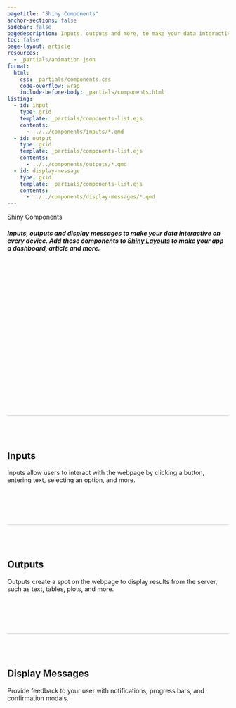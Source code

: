 ```yaml
---
pagetitle: "Shiny Components"
anchor-sections: false
sidebar: false
pagedescription: Inputs, outputs and more, to make your data interactive on every device.
toc: false
page-layout: article
resources:
  - _partials/animation.json
format:
  html:
    css: _partials/components.css
    code-overflow: wrap
    include-before-body: _partials/components.html
listing: 
  - id: input
    type: grid
    template: _partials/components-list.ejs
    contents: 
      - ../../components/inputs/*.qmd
  - id: output
    type: grid
    template: _partials/components-list.ejs
    contents: 
      - ../../components/outputs/*.qmd
  - id: display-message
    type: grid
    template: _partials/components-list.ejs
    contents: 
      - ../../components/display-messages/*.qmd
---
```


:::::{.column-screen-inset .mx-auto style="max-width: 1300px;"}

::::{.grid style="height:460px;border-bottom:1px solid;"}
::::{.g-col-lg-7 .g-col-12 .my-auto}

:::{.display-3 .fw-bold}
Shiny Components
:::

##### Inputs, outputs and display messages to make your data interactive on every device. Add these components to [Shiny Layouts](#) to make your app a dashboard, article and more.

::::

::::{.g-col-lg-5 .g-col-12 .my-auto style="text-align: right;margin-right:-100px;width: 670px;"}

<div class="pt-5">
<script src="https://unpkg.com/@lottiefiles/lottie-player@latest/dist/lottie-player.js"></script><lottie-player src="https://lottie.host/b02934a4-cd16-471e-b961-27d91a37f151/fOkPNJ3RjU.json" background="transparent" speed="1" style="width: 600; height: auto" direction="1" mode="normal" autoplay></lottie-player>
</div>

::::

::::

::: {.grid style="border-top: 1px solid #ccc;padding-top:3rem;padding-bottom:5rem;margin-top: -1px;" #inputs}

::: {.g-col-lg-3 .g-col-12}
::: {.sticky-lg-top .pt-4}

<h2 class="mt-4"> <i class="bi bi-sliders indigo"></i> Inputs </h2>

Inputs allow users to interact with the webpage by clicking a button, entering text, selecting an option, and more.

:::
:::
<div class="g-col-lg-9 g-col-12 pt-5 ps-0 ps-lg-5 ms-0 ms-lg-4">

::: {#input .grid}

:::

</div>
:::

::: {.grid style="border-top: 1px solid #ccc;padding-top:3rem;padding-bottom:5rem;margin-top: -1px;" #outputs}

::: {.g-col-lg-3 .g-col-12}
::: {.sticky-lg-top .pt-4}

<h2 class="mt-4"> <i class="bi bi-bar-chart-line-fill indigo"></i> Outputs </h2>

Outputs create a spot on the webpage to display results from the server, such as text, tables, plots, and more.

:::
:::
<div class="g-col-lg-9 g-col-12 pt-5 ps-0 ps-lg-5 ms-0 ms-lg-4">

::: {#output .grid}

:::

</div>
:::

::: {.grid style="border-top: 1px solid #ccc;padding-top:3rem;padding-bottom:5rem;margin-top: -1px;" #display-messages}

::: {.g-col-lg-3 .g-col-12}
::: {.sticky-lg-top .pt-4}

<h2 class="mt-4"> <i class="bi bi-chat-dots-fill indigo"></i> Display Messages </h2>

Provide feedback to your user with notifications, progress bars, and confirmation modals.

:::
:::

<div class="g-col-lg-9 g-col-12 pt-5 ps-0 ps-lg-5 ms-0 ms-lg-4">

::: {#display-message .grid}

:::

</div>
:::

:::::

<style>
#quarto-content>* {
  padding-top: 0px;
  margin-top: 0px;
}
</style>